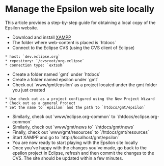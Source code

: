= Manage the Epsilon web site locally =
This article provides a step-by-step guide for obtaining a local copy of the Epsilon website.

* Download and install [[http://portableapps.com/apps/development/xampp|XAMPP]]
* The folder where web-content is placed is `htdocs`
* Connect to the Eclipse CVS (using the CVS client of Eclipse)
 * host: `dev.eclipse.org`
 * repository: `/cvsroot/org.eclipse`
 * connection type: `extssh`	
* Create a folder named `gmt` under `htdocs`
* Create a folder named epsilon under `gmt`
* Check out `www/gmt/epsilon` as a project located under the gmt folder you just created
 * Use check out as a project configured using the New Project Wizard
 * Check out as a general Project
 * Set the name to `epsilon` and the path to `htdocs/gmt/epsilon`
* Similarly, check out `www/eclipse.org-common` to `/htdocs/eclipse.org-common`
* Similarly, check out `www/gmt/news to` `/htdocs/gmt/news`
* Finally, check out `www/gmt/resources` to `/htdocs/gmt/resources`
* Start XAMPP and go to `http://localhost/gmt/epsilon`
* You are now ready to start playing with the Epsilon site locally
* Once you've happy with the changes you've made, go back to the epsilon project in Eclipse, refresh and then commit the changes to the CVS. The site should be updated within a few minutes.
